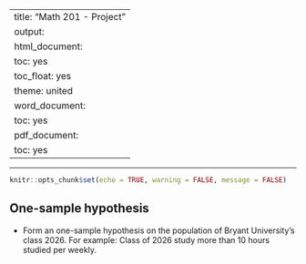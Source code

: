 
---
title: "Math 201 - Project"
output:
  html_document:
    toc: yes
    toc_float: yes
    theme: united
  word_document:
    toc: yes
  pdf_document:
    toc: yes
---

---

```r
knitr::opts_chunk$set(echo = TRUE, warning = FALSE, message = FALSE)
```

## One-sample hypothesis

- Form an one-sample hypothesis on the population of Bryant University's class 2026. For example: Class of 2026 study more than 10 hours studied per weekly. 



